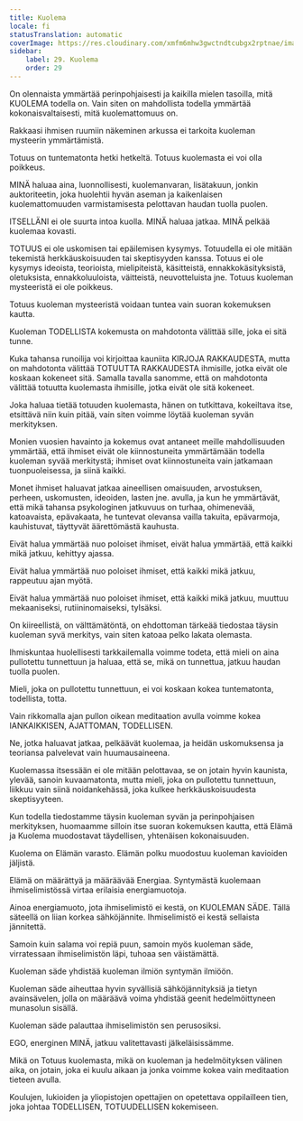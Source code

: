 ```yaml
---
title: Kuolema
locale: fi
statusTranslation: automatic
coverImage: https://res.cloudinary.com/xmfm6mhw3gwctndtcubgx2rptnae/image/upload/v1740337243/small_cover_educacion_fundamental_a051170f1c.webp
sidebar:
    label: 29. Kuolema
    order: 29
---
```

On olennaista ymmärtää perinpohjaisesti ja kaikilla mielen tasoilla, mitä KUOLEMA todella on. Vain siten on mahdollista todella ymmärtää kokonaisvaltaisesti, mitä kuolemattomuus on.

Rakkaasi ihmisen ruumiin näkeminen arkussa ei tarkoita kuoleman mysteerin ymmärtämistä.

Totuus on tuntematonta hetki hetkeltä. Totuus kuolemasta ei voi olla poikkeus.

MINÄ haluaa aina, luonnollisesti, kuolemanvaran, lisätakuun, jonkin auktoriteetin, joka huolehtii hyvän aseman ja kaikenlaisen kuolemattomuuden varmistamisesta pelottavan haudan tuolla puolen.

ITSELLÄNI ei ole suurta intoa kuolla. MINÄ haluaa jatkaa. MINÄ pelkää kuolemaa kovasti.

TOTUUS ei ole uskomisen tai epäilemisen kysymys. Totuudella ei ole mitään tekemistä herkkäuskoisuuden tai skeptisyyden kanssa. Totuus ei ole kysymys ideoista, teorioista, mielipiteistä, käsitteistä, ennakkokäsityksistä, oletuksista, ennakkoluuloista, väitteistä, neuvotteluista jne. Totuus kuoleman mysteeristä ei ole poikkeus.

Totuus kuoleman mysteeristä voidaan tuntea vain suoran kokemuksen kautta.

Kuoleman TODELLISTA kokemusta on mahdotonta välittää sille, joka ei sitä tunne.

Kuka tahansa runoilija voi kirjoittaa kauniita KIRJOJA RAKKAUDESTA, mutta on mahdotonta välittää TOTUUTTA RAKKAUDESTA ihmisille, jotka eivät ole koskaan kokeneet sitä. Samalla tavalla sanomme, että on mahdotonta välittää totuutta kuolemasta ihmisille, jotka eivät ole sitä kokeneet.

Joka haluaa tietää totuuden kuolemasta, hänen on tutkittava, kokeiltava itse, etsittävä niin kuin pitää, vain siten voimme löytää kuoleman syvän merkityksen.

Monien vuosien havainto ja kokemus ovat antaneet meille mahdollisuuden ymmärtää, että ihmiset eivät ole kiinnostuneita ymmärtämään todella kuoleman syvää merkitystä; ihmiset ovat kiinnostuneita vain jatkamaan tuonpuoleisessa, ja siinä kaikki.

Monet ihmiset haluavat jatkaa aineellisen omaisuuden, arvostuksen, perheen, uskomusten, ideoiden, lasten jne. avulla, ja kun he ymmärtävät, että mikä tahansa psykologinen jatkuvuus on turhaa, ohimenevää, katoavaista, epävakaata, he tuntevat olevansa vailla takuita, epävarmoja, kauhistuvat, täyttyvät äärettömästä kauhusta.

Eivät halua ymmärtää nuo poloiset ihmiset, eivät halua ymmärtää, että kaikki mikä jatkuu, kehittyy ajassa.

Eivät halua ymmärtää nuo poloiset ihmiset, että kaikki mikä jatkuu, rappeutuu ajan myötä.

Eivät halua ymmärtää nuo poloiset ihmiset, että kaikki mikä jatkuu, muuttuu mekaaniseksi, rutiininomaiseksi, tylsäksi.

On kiireellistä, on välttämätöntä, on ehdottoman tärkeää tiedostaa täysin kuoleman syvä merkitys, vain siten katoaa pelko lakata olemasta.

Ihmiskuntaa huolellisesti tarkkailemalla voimme todeta, että mieli on aina pullotettu tunnettuun ja haluaa, että se, mikä on tunnettua, jatkuu haudan tuolla puolen.

Mieli, joka on pullotettu tunnettuun, ei voi koskaan kokea tuntematonta, todellista, totta.

Vain rikkomalla ajan pullon oikean meditaation avulla voimme kokea IANKAIKKISEN, AJATTOMAN, TODELLISEN.

Ne, jotka haluavat jatkaa, pelkäävät kuolemaa, ja heidän uskomuksensa ja teoriansa palvelevat vain huumausaineena.

Kuolemassa itsessään ei ole mitään pelottavaa, se on jotain hyvin kaunista, ylevää, sanoin kuvaamatonta, mutta mieli, joka on pullotettu tunnettuun, liikkuu vain siinä noidankehässä, joka kulkee herkkäuskoisuudesta skeptisyyteen.

Kun todella tiedostamme täysin kuoleman syvän ja perinpohjaisen merkityksen, huomaamme silloin itse suoran kokemuksen kautta, että Elämä ja Kuolema muodostavat täydellisen, yhtenäisen kokonaisuuden.

Kuolema on Elämän varasto. Elämän polku muodostuu kuoleman kavioiden jäljistä.

Elämä on määrättyä ja määräävää Energiaa. Syntymästä kuolemaan ihmiselimistössä virtaa erilaisia energiamuotoja.

Ainoa energiamuoto, jota ihmiselimistö ei kestä, on KUOLEMAN SÄDE. Tällä säteellä on liian korkea sähköjännite. Ihmiselimistö ei kestä sellaista jännitettä.

Samoin kuin salama voi repiä puun, samoin myös kuoleman säde, virratessaan ihmiselimistön läpi, tuhoaa sen väistämättä.

Kuoleman säde yhdistää kuoleman ilmiön syntymän ilmiöön.

Kuoleman säde aiheuttaa hyvin syvällisiä sähköjännityksiä ja tietyn avainsävelen, jolla on määräävä voima yhdistää geenit hedelmöittyneen munasolun sisällä.

Kuoleman säde palauttaa ihmiselimistön sen perusosiksi.

EGO, energinen MINÄ, jatkuu valitettavasti jälkeläisissämme.

Mikä on Totuus kuolemasta, mikä on kuoleman ja hedelmöityksen välinen aika, on jotain, joka ei kuulu aikaan ja jonka voimme kokea vain meditaation tieteen avulla.

Koulujen, lukioiden ja yliopistojen opettajien on opetettava oppilailleen tien, joka johtaa TODELLISEN, TOTUUDELLISEN kokemiseen.

